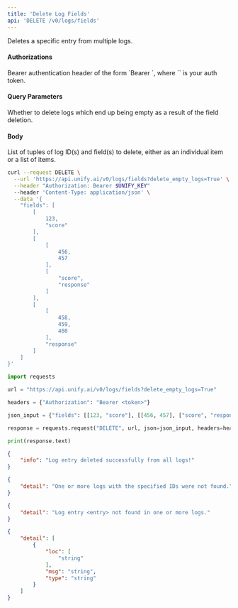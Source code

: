```yaml
---
title: 'Delete Log Fields'
api: 'DELETE /v0/logs/fields'
---
```

Deletes a specific entry from multiple logs.

#### Authorizations

<ParamField header="Authorization" type="string" required="true">
  Bearer authentication header of the form `Bearer <token>`, where `<token>` is your auth token.
</ParamField>

#### Query Parameters

<ParamField query="delete_empty_logs" type="boolean" >
Whether to delete logs which end up being empty as a result of the field deletion.
</ParamField>

#### Body

<ParamField body="fields" type="[array]" required="true">
List of tuples of log ID(s) and field(s) to delete, either as an individual item or a list of items.
</ParamField>

<RequestExample>

```bash cURL
curl --request DELETE \
  --url 'https://api.unify.ai/v0/logs/fields?delete_empty_logs=True' \
  --header "Authorization: Bearer $UNIFY_KEY"
  --header 'Content-Type: application/json' \
  --data '{
    "fields": [
        [
            123,
            "score"
        ],
        [
            [
                456,
                457
            ],
            [
                "score",
                "response"
            ]
        ],
        [
            [
                458,
                459,
                460
            ],
            "response"
        ]
    ]
}'
```

```python Python
import requests

url = "https://api.unify.ai/v0/logs/fields?delete_empty_logs=True"

headers = {"Authorization": "Bearer <token>"}

json_input = {"fields": [[123, "score"], [[456, 457], ["score", "response"]], [[458, 459, 460], "response"]]}

response = requests.request("DELETE", url, json=json_input, headers=headers)

print(response.text)
```

</RequestExample>
<ResponseExample>

```json 200
{
    "info": "Log entry deleted successfully from all logs!"
}
```

```json 404 (1)
{
    "detail": "One or more logs with the specified IDs were not found."
}
```

```json 404 (2)
{
    "detail": "Log entry <entry> not found in one or more logs."
}
```

```json 422
{
    "detail": [
        {
            "loc": [
                "string"
            ],
            "msg": "string",
            "type": "string"
        }
    ]
}
```

</ResponseExample>

